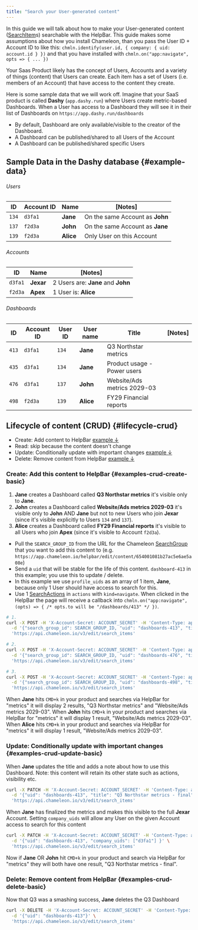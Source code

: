 ```yaml
---
title: "Search your User-generated content"
---
```


In this guide we will talk about how to make your User-generated content ([SearchItem](apis/search#schema-search-items)s) searchable with the HelpBar. This guide makes some assumptions
about how you install Chameleon, than you pass the User ID + Account ID to like this: `chmln.identify(user.id, { company: { uid: account.id } })` and that you have installed with `chmln.on("app:navigate", opts => { ... })`

Your Saas Product likely has the concept of Users, Accounts and a variety of things (content) that Users can create. Each item
has a set of Users (i.e. members of an Account) that have access to the content they create.

Here is some sample data that we will work off. Imagine that your SaaS product is called **Dashy** (`app.dashy.run`) where Users create metric-based Dashboards.
When a User has access to a Dashboard they will see it in their list of Dashboards on `https://app.dashy.run/dashboards`

- By default, Dashboard are only available/visible to the creator of the Dashboard.
- A Dashboard can be published/shared to all Users of the Account
- A Dashboard can be published/shared specific Users

## Sample Data in the Dashy database {#example-data}

###### Users
| ID     | Account ID | Name      | [Notes]                         |
|--------|------------|-----------|---------------------------------|
| `134`  | `d3fa1`    | **Jane**  | On the same Account as **John** |
| `137`  | `f2d3a`    | **John**  | On the same Account as **Jane** |
| `139`  | `f2d3a`    | **Alice** | Only User on this Account       |

###### Accounts
| ID      | Name      | [Notes]                            |
|---------|-----------|------------------------------------|
| `d3fa1` | **Jexar** | 2 Users are: **Jane** and **John** |
| `f2d3a` | **Apex**  | 1 User is: **Alice**               |

###### Dashboards
| ID    | Account ID | User ID | User name | Title                       | [Notes] |
|-------|------------|---------|-----------|-----------------------------|---------|
| `413` | `d3fa1`    | `134`   | **Jane**  | Q3 Northstar metrics        |         |
| `435` | `d3fa1`    | `134`   | **Jane**  | Product usage - Power users |         |
| `476` | `d3fa1`    | `137`   | **John**  | Website/Ads metrics 2029-03 |         |
| `498` | `f2d3a`    | `139`   | **Alice** | FY29 Financial reports      |         |


## Lifecycle of content (CRUD) {#lifecycle-crud}

- Create: Add content to HelpBar [example ↓](guides/helpbar/user-generated-content#examples-crud-create-basic)
- Read: skip because the content doesn't change
- Update: Conditionally update with important changes [example ↓](guides/helpbar/user-generated-content#examples-crud-update-basic)
- Delete: Remove content from HelpBar [example ↓](guides/helpbar/user-generated-content#examples-crud-delete-basic)


### Create: Add this content to HelpBar {#examples-crud-create-basic}

1. **Jane** creates a Dashboard called **Q3 Northstar metrics** it's visible only to **Jane**.
2. **John** creates a Dashboard called **Website/Ads metrics 2029-03** it's visible only to **John** AND **Jane** but not to new Users who join **Jexar** (since it's visible explicitly to Users `134` and `137`).
3. **Alice** creates a Dashboard called **FY29 Financial reports** it's visible to all Users who join **Apex** (since it's visible to Account `f2d3a`).

- Pull the `SEARCH_GROUP_ID` from the URL for the Chameleon [SearchGroup](apis/search#schema-search-groups) that you want to add this content to (e.g. `https://app.chameleon.io/helpbar/edit/content/654001081b27ac5e6ae5a08e`)
- Send a `uid` that will be stable for the life of this content. `dashboard-413` in this example; you use this to update / delete.
- In this example we use `profile_uids` as an array of 1 item, **Jane**, because only 1 User should have access to search for this.
- Use 1 [SearchActions](apis/search#schema-search-actions) in `actions` with `kind=navigate`. When clicked in the HelpBar
  the page will receive a callback into `chmln.on("app:navigate", (opts) => { /* opts.to will be "/dashboards/413" */ })`.

```bash
# 1.
curl -X POST -H 'X-Account-Secret: ACCOUNT_SECRET' -H 'Content-Type: application/json' \
  -d '{"search_group_id": SEARCH_GROUP_ID, "uid": "dashboards-413", "title": "Q3 Northstar metrics", "profile_uids": ["134"], actions: [{ "kind": "navigate", "url": "/dashboards/413" }] }' \
  'https://api.chameleon.io/v3/edit/search_items'

# 2.
curl -X POST -H 'X-Account-Secret: ACCOUNT_SECRET' -H 'Content-Type: application/json' \
  -d '{"search_group_id": SEARCH_GROUP_ID, "uid": "dashboards-476", "title": "Website/Ads metrics 2029-03", "profile_uids": ["134", "137"], actions: [{ "kind": "navigate", "url": "/dashboards/476" }] }' \
  'https://api.chameleon.io/v3/edit/search_items'

# 3.
curl -X POST -H 'X-Account-Secret: ACCOUNT_SECRET' -H 'Content-Type: application/json' \
  -d '{"search_group_id": SEARCH_GROUP_ID, "uid": "dashboards-498", "title": "FY29 Financial reports", "company_uids": ["f2d3a"], actions: [{ "kind": "navigate", "url": "/dashboards/498" }] }' \
  'https://api.chameleon.io/v3/edit/search_items'
```

When **Jane**  hits `CMD+k` in your product and searches via HelpBar for "metrics" it will display 2 results, "Q3 Northstar metrics" and "Website/Ads metrics 2029-03".
When **John**  hits `CMD+k` in your product and searches via HelpBar for "metrics" it will display 1 result, "Website/Ads metrics 2029-03".
When **Alice** hits `CMD+k` in your product and searches via HelpBar for "metrics" it will display 1 result, "Website/Ads metrics 2029-03".

### Update: Conditionally update with important changes {#examples-crud-update-basic}

When **Jane** updates the title and adds a note about how to use this Dashboard. Note: this content will retain its other state such as actions, visibility etc.

```bash
curl -X PATCH -H 'X-Account-Secret: ACCOUNT_SECRET' -H 'Content-Type: application/json' \
  -d '{"uid": "dashboards-413", "title": "Q3 Northstar metrics - final", "description": "See how we are tracking for Q3 and help hit goals" }' \
  'https://api.chameleon.io/v3/edit/search_items'
```

When **Jane** has finalized the metrics and makes this visible to the full **Jexar** Account. Setting `company_uids` will allow
any User on the given Account access to search for this content

```bash
curl -X PATCH -H 'X-Account-Secret: ACCOUNT_SECRET' -H 'Content-Type: application/json' \
  -d '{"uid": "dashboards-413", "company_uids": ["d3fa1"] }' \
  'https://api.chameleon.io/v3/edit/search_items'
```

Now if **Jane** OR **John** hit `CMD+k` in your product and search via HelpBar for "metrics" they will both have one result, "Q3 Northstar metrics - final".

### Delete: Remove content from HelpBar {#examples-crud-delete-basic}

Now that Q3 was a smashing success, **Jane** deletes the Q3 Dashboard

```bash
curl -X DELETE -H 'X-Account-Secret: ACCOUNT_SECRET' -H 'Content-Type: application/json' \
  -d '{"uid": "dashboards-413"}' \
  'https://api.chameleon.io/v3/edit/search_items'
```